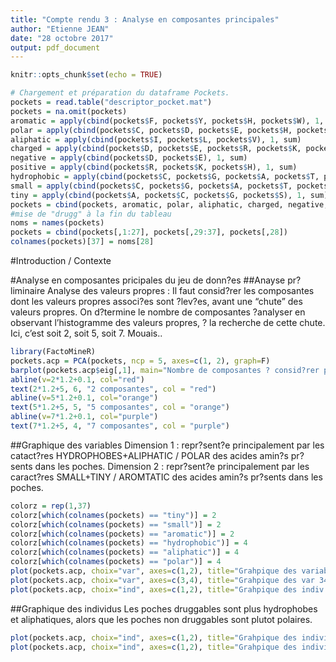```yaml
---
title: "Compte rendu 3 : Analyse en composantes principales"
author: "Etienne JEAN"
date: "28 octobre 2017"
output: pdf_document
---
```


```r
knitr::opts_chunk$set(echo = TRUE)
```



```r
# Chargement et préparation du dataframe Pockets.
pockets = read.table("descriptor_pocket.mat")
pockets = na.omit(pockets)
aromatic = apply(cbind(pockets$F, pockets$Y, pockets$H, pockets$W), 1, sum)
polar = apply(cbind(pockets$C, pockets$D, pockets$E, pockets$H, pockets$K, pockets$N, pockets$Q, pockets$R, pockets$S, pockets$T, pockets$W, pockets$Y), 1, sum)
aliphatic = apply(cbind(pockets$I, pockets$L, pockets$V), 1, sum)
charged = apply(cbind(pockets$D, pockets$E, pockets$R, pockets$K, pockets$H), 1, sum)
negative = apply(cbind(pockets$D, pockets$E), 1, sum)
positive = apply(cbind(pockets$R, pockets$K, pockets$H), 1, sum)
hydrophobic = apply(cbind(pockets$C, pockets$G, pockets$A, pockets$T, pockets$V, pockets$L, pockets$I, pockets$M, pockets$F, pockets$W, pockets$H, pockets$Y, pockets$K), 1, sum)
small = apply(cbind(pockets$C, pockets$G, pockets$A, pockets$T, pockets$V, pockets$S, pockets$D, pockets$N, pockets$P), 1, sum)
tiny = apply(cbind(pockets$A, pockets$C, pockets$G, pockets$S), 1, sum)
pockets = cbind(pockets, aromatic, polar, aliphatic, charged, negative, positive, hydrophobic, small, tiny)
#mise de "drugg" à la fin du tableau
noms = names(pockets)
pockets = cbind(pockets[,1:27], pockets[,29:37], pockets[,28])
colnames(pockets)[37] = noms[28]
```



#Introduction / Contexte



#Analyse en composantes pricipales du jeu de donn?es
##Anayse pr?liminaire
Analyse des valeurs propres : Il faut consid?rer les composantes dont les valeurs propres associ?es sont ?lev?es, avant une "chute" des valeurs propres. On d?termine le nombre de composantes ?analyser en observant l'histogramme des valeurs propres, ? la recherche de cette chute.
Ici, c'est soit 2, soit 5, soit 7. Mouais..
```r
library(FactoMineR)
pockets.acp = PCA(pockets, ncp = 5, axes=c(1, 2), graph=F)
barplot(pockets.acp$eig[,1], main="Nombre de composantes ? consid?rer pour l'ACP", names.arg=1:nrow(pockets.acp$eig), xlab = "composantes", ylab = "valeurs propres")
abline(v=2*1.2+0.1, col="red")
text(2*1.2+5, 6, "2 composantes", col = "red")
abline(v=5*1.2+0.1, col="orange")
text(5*1.2+5, 5, "5 composantes", col = "orange")
abline(v=7*1.2+0.1, col="purple")
text(7*1.2+5, 4, "7 composantes", col = "purple")

```


##Graphique des variables
Dimension 1 : repr?sent?e principalement par les catact?res HYDROPHOBES+ALIPHATIC / POLAR des acides amin?s pr?sents dans les poches.
Dimension 2 : repr?sent?e principalement par les caract?res SMALL+TINY / AROMTATIC des acides amin?s pr?sents dans les poches.
```r
colorz = rep(1,37)
colorz[which(colnames(pockets) == "tiny")] = 2
colorz[which(colnames(pockets) == "small")] = 2
colorz[which(colnames(pockets) == "aromatic")] = 2
colorz[which(colnames(pockets) == "hydrophobic")] = 4
colorz[which(colnames(pockets) == "aliphatic")] = 4
colorz[which(colnames(pockets) == "polar")] = 4
plot(pockets.acp, choix="var", axes=c(1,2), title="Grahpique des variables", col.var=colorz)
plot(pockets.acp, choix="var", axes=c(3,4), title="Grahpique des var 34")
plot(pockets.acp, choix="ind", axes=c(1,2), title="Grahpique des indiv 34", col.ind=(pockets$drugg +1))

```




##Graphique des individus
Les poches druggables sont plus hydrophobes et aliphatiques, alors que les poches non druggables sont plutot polaires.

```r
plot(pockets.acp, choix="ind", axes=c(1,2), title="Grahpique des individus", col.ind = (pockets[,37]+1))
plot(pockets.acp, choix="ind", axes=c(1,2), title="Grahpique des individus", col.ind = pockets$hydrophobic*5)
```



















